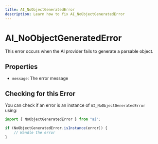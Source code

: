 ```yaml
---
title: AI_NoObjectGeneratedError
description: Learn how to fix AI_NoObjectGeneratedError
---
```


# AI_NoObjectGeneratedError
This error occurs when the AI provider fails to generate a parsable object.

## Properties
- `message`: The error message

## Checking for this Error

You can check if an error is an instance of `AI_NoObjectGeneratedError` using:

```typescript
import { NoObjectGeneratedError } from "ai";

if (NoObjectGeneratedError.isInstance(error)) {
    // Handle the error
}
```
